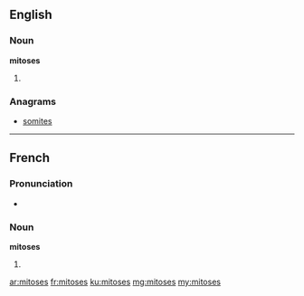 ==English==

===Noun===
'''mitoses'''

# {{plural of|mitosis}}

===Anagrams===
* [[somites#English|somites]]

----

==French==

===Pronunciation===
* {{IPA|/mi.tɔz/|lang=fr}}

===Noun===
'''mitoses''' {{f|p}}

# {{plural of|mitose|lang=fr}}

[[ar:mitoses]]
[[fr:mitoses]]
[[ku:mitoses]]
[[mg:mitoses]]
[[my:mitoses]]